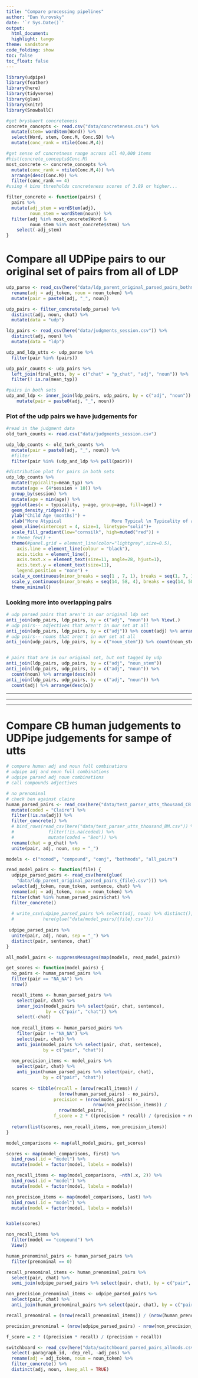 ```yaml
---
title: "Compare processing pipelines"
author: "Dan Yurovsky"
date: '`r Sys.Date()`'
output:
  html_document:
  highlight: tango
theme: sandstone
code_folding: show
toc: false
toc_float: false
---
```

  
```r
library(udpipe)
library(feather)
library(here)
library(tidyverse)
library(glue)
library(knitr)
library(SnowballC)
```


```r
#get brysbaert concreteness
concrete_concepts <- read.csv("data/concreteness.csv") %>%
  mutate(stem= wordStem(Word)) %>%
  select(Word, stem, Conc.M, Conc.SD) %>%
  mutate(conc_rank = ntile(Conc.M,4))

#get sense of concretness range across all 40,000 items
#hist(concrete_concepts$Conc.M)
most_concrete <- concrete_concepts %>%
  mutate(conc_rank = ntile(Conc.M,4)) %>%
  arrange(desc(Conc.M)) %>%
  filter(conc_rank == 4)
#using 4 bins thresholds concreteness scores of 3.89 or higher...
```


```r
filter_concrete <- function(pairs) {
  pairs %>%
  mutate(adj_stem = wordStem(adj),
         noun_stem = wordStem(noun)) %>%
  filter(adj %in% most_concrete$Word &
         noun_stem %in% most_concrete$stem) %>%
    select(-adj_stem)
}
```

# Compare all UDPipe pairs to our original set of pairs from all of LDP

```r
udp_parse <- read_csv(here("data/ldp_parent_original_parsed_pairs_bothmods.csv")) %>%
  rename(adj = adj_token, noun = noun_token) %>%
  mutate(pair = paste0(adj, "_", noun))

udp_pairs <- filter_concrete(udp_parse) %>%
  distinct(adj, noun, chat) %>%
  mutate(data = "udp")

ldp_pairs <- read_csv(here("data/judgments_session.csv")) %>%
  distinct(adj, noun) %>%
  mutate(data = "ldp")

udp_and_ldp_utts <- udp_parse %>%
  filter(pair %in% (pairs))

udp_pair_counts <- udp_pairs %>%
  left_join(final_utts, by = c("chat" = "p_chat", "adj", "noun")) %>%
  filter(! is.na(mean_typ)) 

#pairs in both sets
udp_and_ldp <- inner_join(ldp_pairs, udp_pairs, by = c("adj", "noun")) %>%
    mutate(pair = paste0(adj, "_", noun))
```

### Plot of the udp pairs we have judgements for

```r
#read in the judgment data
old_turk_counts <- read.csv("data/judgments_session.csv")

udp_ldp_counts <- old_turk_counts %>%
  mutate(pair = paste0(adj, "_", noun)) %>%
  #filter
  filter(pair %in% (udp_and_ldp %>% pull(pair)))

#distribution plot for pairs in both sets
udp_ldp_counts %>%
  mutate(typicality=mean_typ) %>%
  mutate(age = (4*session + 10)) %>%
  group_by(session) %>%
  mutate(age = min(age)) %>%
  ggplot(aes(x = typicality, y=age, group=age, fill=age)) +
  geom_density_ridges2() +
  ylab("Child Age (months)") +
  xlab("More Atypical                   More Typical \n Typicality of adjective-noun pairs") +
  geom_vline(xintercept = 4, size=1, linetype="solid")+
  scale_fill_gradient(low="cornsilk", high=muted("red")) +
  # theme_few() +
  theme(#panel.grid = element_line(color="lightgrey",size=0.5), 
    axis.line = element_line(colour = "black"),
    axis.ticks = element_line(),
    axis.text.x = element_text(size=11, angle=28, hjust=1),
    axis.text.y = element_text(size=11),
    legend.position = "none") +
  scale_x_continuous(minor_breaks = seq(1 , 7, 1), breaks = seq(1, 7, 1), labels = c('never', 'rarely', 'sometimes', 'about half', 'often', 'almost always', 'always')) +
  scale_y_continuous(minor_breaks = seq(14, 58, 4), breaks = seq(14, 58, 4)) +
  theme_minimal() 
```

### Looking more into overlapping pairs

```r
# udp parsed pairs that aren't in our original ldp set
anti_join(udp_pairs, ldp_pairs, by = c("adj", "noun")) %>% View(.) 
# udp pairs-- adjectives that aren't in our set at all
anti_join(udp_pairs, ldp_pairs, by = c("adj")) %>% count(adj) %>% arrange(desc(n))
# udp pairs-- nouns that aren't in our set at all
anti_join(udp_pairs, ldp_pairs, by = c("noun_stem")) %>% count(noun_stem) %>% arrange(desc(n)) %>% View(.)


# pairs that are in our original set, but not tagged by udp
anti_join(ldp_pairs, udp_pairs, by = c("adj", "noun_stem"))
anti_join(ldp_pairs, udp_pairs, by = c("adj", "noun")) %>%
  count(noun) %>% arrange(desc(n))
anti_join(ldp_pairs, udp_pairs, by = c("adj", "noun")) %>%
  count(adj) %>% arrange(desc(n))
```

***
***
***

# Compare CB human judgements to UDPipe judgements for sampe of utts

```r
# compare human adj and noun full combinations
# udpipe adj and noun full combinations
# udpipe parsed adj noun combinations
# call compounds adjectives

# no prenominal
# check ben against claire
human_parsed_pairs <- read_csv(here("data/test_parser_utts_thousand_CB.csv")) %>%
  mutate(coded = "Claire") %>%
  filter(!is.na(adj)) %>%
  filter_concrete() %>%
  # bind_rows(read_csv(here("data/test_parser_utts_thousand_BM.csv")) %>%
  #             filter(!is.na(coded)) %>%
  #             mutate(coded = "Ben")) %>%
  rename(chat = p_chat) %>%
  unite(pair, adj, noun, sep = "_") 

models <- c("nomod", "compound", "conj", "bothmods", "all_pairs")

read_model_pairs <- function(file) {
  udpipe_parsed_pairs <- read_csv(here(glue(
    "data/ldp_parent_original_parsed_pairs_{file}.csv"))) %>%
  select(adj_token, noun_token, sentence, chat) %>%
  rename(adj = adj_token, noun = noun_token) %>%
  filter(chat %in% human_parsed_pairs$chat) %>%
  filter_concrete() 
  
  # write_csv(udpipe_parsed_pairs %>% select(adj, noun) %>% distinct(), 
  #           here(glue("data/model_pairs/{file}.csv")))
  
 udpipe_parsed_pairs %>%
  unite(pair, adj, noun, sep = "_") %>%
  distinct(pair, sentence, chat)
}

all_model_pairs <- suppressMessages(map(models, read_model_pairs))
```

```r
get_scores <- function(model_pairs) {
  no_pairs <- human_parsed_pairs %>% 
  filter(pair == "NA_NA") %>%
  nrow()

  recall_items <- human_parsed_pairs %>%
    select(pair, chat) %>%
    inner_join(model_pairs %>% select(pair, chat, sentence), 
               by = c("pair", "chat")) %>%
    select(-chat)
  
  non_recall_items <- human_parsed_pairs %>%
    filter(pair != "NA_NA") %>%
    select(pair, chat) %>%
    anti_join(model_pairs %>% select(pair, chat, sentence), 
              by = c("pair", "chat")) 
  
  non_precision_items <- model_pairs %>%
    select(pair, chat) %>%
    anti_join(human_parsed_pairs %>% select(pair, chat), 
              by = c("pair", "chat")) 
  
  scores <- tibble(recall = (nrow(recall_items)) / 
                    (nrow(human_parsed_pairs) - no_pairs),
                  precision = (nrow(model_pairs) - 
                                 nrow(non_precision_items)) /
                    nrow(model_pairs), 
                  f_score = 2 * ((precision * recall) / (precision + recall)))
  
  return(list(scores, non_recall_items, non_precision_items))
}

model_comparisons <- map(all_model_pairs, get_scores)

scores <- map(model_comparisons, first) %>%
  bind_rows(.id = "model") %>%
  mutate(model = factor(model, labels = models))

non_recall_items <- map(model_comparisons, ~nth(.x, 2)) %>%
  bind_rows(.id = "model") %>%
  mutate(model = factor(model, labels = models))

non_precision_items <- map(model_comparisons, last) %>%
  bind_rows(.id = "model") %>%
  mutate(model = factor(model, labels = models))


kable(scores)
```

```r
non_recall_items %>%
  filter(model == "compound") %>%
  View()
```


```r
human_prenominal_pairs <- human_parsed_pairs %>%
  filter(prenominal == 0)

recall_prenominal_items <- human_prenominal_pairs %>%
  select(pair, chat) %>%
  semi_join(udpipe_parsed_pairs %>% select(pair, chat), by = c("pair", "chat"))

non_precision_prenominal_items <- udpipe_parsed_pairs %>%
  select(pair, chat) %>%
  anti_join(human_prenominal_pairs %>% select(pair, chat), by = c("pair", "chat"))

recall_prenominal = (nrow(recall_prenominal_items)) / (nrow(human_prenominal_pairs))

precision_prenominal = (nrow(udpipe_parsed_pairs) - nrow(non_precision_prenominal_items)) / nrow(udpipe_parsed_pairs)

f_score = 2 * ((precision * recall) / (precision + recall))
```

```r
switchboard <- read_csv(here("data/switchboard_parsed_pairs_allmods.csv")) %>%
  select(-paragraph_id, -dep_rel, -adj_pos) %>%
  rename(adj = adj_token, noun = noun_token) %>%
  filter_concrete() %>%
  distinct(adj, noun, .keep_all = TRUE)
```